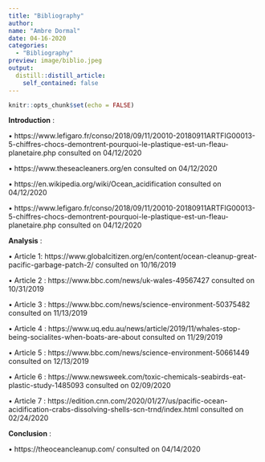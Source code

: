 ```yaml
---
title: "Bibliography"
author:
name: "Ambre Dormal"
date: 04-16-2020
categories:
  - "Bibliography"
preview: image/biblio.jpeg
output:
  distill::distill_article:
    self_contained: false
---
```


```r
knitr::opts_chunk$set(echo = FALSE)
```

**Introduction** :

•	https://www.lefigaro.fr/conso/2018/09/11/20010-20180911ARTFIG00013-5-chiffres-chocs-demontrent-pourquoi-le-plastique-est-un-fleau-planetaire.php   consulted on 04/12/2020

•	https://www.theseacleaners.org/en   consulted on 04/12/2020  

•	https://en.wikipedia.org/wiki/Ocean_acidification   consulted on 04/12/2020     
 
•	https://www.lefigaro.fr/conso/2018/09/11/20010-20180911ARTFIG00013-5-chiffres-chocs-demontrent-pourquoi-le-plastique-est-un-fleau-planetaire.php   consulted on 04/12/2020

**Analysis** : 

•	Article 1: https://www.globalcitizen.org/en/content/ocean-cleanup-great-pacific-garbage-patch-2/   consulted on 10/16/2019

•	Article 2 : https://www.bbc.com/news/uk-wales-49567427   consulted on 10/31/2019

•	Article 3 : https://www.bbc.com/news/science-environment-50375482   consulted on 11/13/2019

•	Article 4 : https://www.uq.edu.au/news/article/2019/11/whales-stop-being-socialites-when-boats-are-about   consulted on 11/29/2019  

•	Article 5 : https://www.bbc.com/news/science-environment-50661449   consulted on 12/13/2019  

•	Article 6 : https://www.newsweek.com/toxic-chemicals-seabirds-eat-plastic-study-1485093   consulted on 02/09/2020  

•	Article 7 : https://edition.cnn.com/2020/01/27/us/pacific-ocean-acidification-crabs-dissolving-shells-scn-trnd/index.html   consulted on 02/24/2020 


**Conclusion** :

•	https://theoceancleanup.com/   consulted on 04/14/2020
